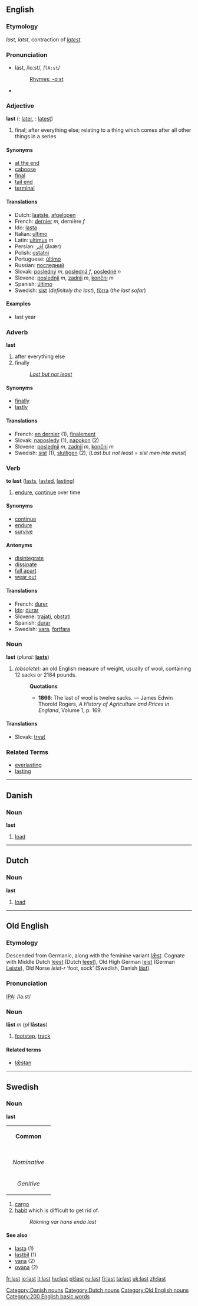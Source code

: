 ==English==

{{rank|under|same|take|136|last|here|thought|found}}

===Etymology===
{{OE.}} ''last, latst'', contraction of ''[[latest]]''.

===Pronunciation===
*läst, /lɑːst/, /<tt>lA:st</tt>/
*:[[Rhymes:English:-ɑːst|Rhymes: -ɑːst]]
*{{audio|en-us-last.ogg|Audio (US)}}

=== Adjective ===
'''last'''  ({{compar}}: [[later]], {{superl}}: [[latest]])
# final; after everything else; relating to a thing which comes after all other things in a series

====Synonyms====
*[[at the end]]
*[[caboose]]
*[[final]]
*[[tail end]]
*[[terminal]]

==== Translations ====
*Dutch: [[laatste]], [[afgelopen]]
*French: [[dernier]] ''m'', dernière ''f''
*Ido: [[lasta]]
*Italian: [[ultimo]]
*Latin:  [[ultimus]] ''m''
*Persian: [[آخَر]] (āxær)
*Polish: [[ostatni]]
*Portuguese: [[último]]
*Russian: [[последний]]
*Slovak: [[posledný]] ''m'', [[posledná]] ''f'', [[posledné]] ''n''
*Slovene: [[poslednji]] ''m'', [[zadnji]] ''m'', [[končni]] ''m''
*Spanish: [[último]]
*Swedish: [[sist]] (''definitely the last''), [[förra]] (''the last sofar'')

==== Examples ====
*last year

=== Adverb ===
'''last'''
# after everything else
# finally
#: ''[[Last but not least]]''

====Synonyms====
*[[finally]]
*[[lastly]]

==== Translations ====
*French: [[en dernier]] (1), [[finalement]]
*Slovak: [[naposledy]] (1), [[napokon]] (2)
*Slovene: [[poslednji]] ''m'', [[zadnji]] ''m'', [[končni]] ''m''
*Swedish: [[sist]] (1), [[slutligen]] (2), (''Last but not least'' = ''sist men inte minst'')

=== Verb ===
'''to last'''  ([[lasts]], [[lasted]], [[lasting]])
# [[endure]], [[continue]] over time

====Synonyms====
*[[continue]]
*[[endure]]
*[[survive]]

====Antonyms====
*[[disintegrate]]
*[[dissipate]]
*[[fall apart]]
*[[wear out]]

====Translations====
*French: [[durer]]
*[[Ido]]: [[durar]]
*Slovene: [[trajati]], [[obstati]]
*Spanish: [[durar]]
*Swedish: [[vara]], [[fortfara]]

===Noun===
'''last'''  (''plural:'' '''[[lasts]]''')
# ''(obsolete):'' an old English measure of weight, usually of wool, containing 12 sacks or 2184 pounds.
#:'''Quotations'''
#:*'''1866''': The last of wool is twelve sacks. &mdash; James Edwin Thorold Rogers, ''A History of Agriculture and Prices in England'', Volume 1, p. 169.

==== Translations ====
*Slovak: [[trvať]]

=== Related Terms ===
* [[everlasting]]
* [[lasting]]

----

==Danish==

=== Noun ===
'''last'''

#[[load]]

[[Category:Danish nouns]]

----

==Dutch==
===Noun===
'''last'''

# [[load]]

[[Category:Dutch nouns]]

----

==Old English==
===Etymology===
Descended from Germanic, along with the feminine variant [[læst|lǣst]].  Cognate with Middle Dutch [[leest]] (Dutch [[leest]]), Old High German [[leist]] (German [[Leiste]]), Old Norse ''leist-r'' ‘foot, sock’ (Swedish, Danish [[läst]]).

===Pronunciation===
[[IPA]]: /la:st/

===Noun===
'''lāst''' ''m'' (''pl'' '''lāstas''')
# [[footstep]], [[track]]

====Related terms====
*[[læstan|lǣstan]]

[[Category:Old English nouns]]

----

==Swedish==
===Noun===
'''last'''
{| border=1 cellspacing=0
| bgcolor="#FFFFF0" colspan=5 align=center | '''Common'''
|-
|- bgcolor="#FFFFF0" align=center
! rowspan=2 | 
| colspan=2 width=105| Singular 
| colspan=2 | Plural
|- bgcolor="#FFFFF0" align=center
| width=105 | ''Indefinite'' 
| width=105 | ''Definite'' 
| width=105 |  ''Indefinite'' 
|  width=105 | ''Definite''
|- align=center
| width=105 bgcolor="#FFFFF0" | ''Nominative'' 
| [[last]]
| [[lasten]]
| [[laster]]
| [[lasterna]]
|- align=center
| width=105 bgcolor="#FFFFF0" | ''Genitive'' 
| [[lasts]]
| [[lastens]]
| [[lasters]]
| [[lasternas]]
|}

#[[cargo]]
#[[habit]] which is difficult to get rid of.
#:''Rökning var hans enda last''

====See also====
*[[lasta]] (1)
*[[lastbil]] (1)
*[[vana]] (2)
*[[ovana]] (2)

[[Category:200 English basic words]]

[[fr:last]]
[[io:last]]
[[it:last]]
[[hu:last]]
[[pl:last]]
[[ru:last]]
[[fi:last]]
[[ta:last]]
[[uk:last]]
[[zh:last]]